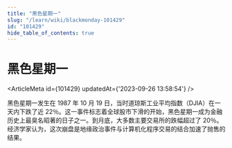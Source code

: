 ```yaml
---
title: "黑色星期一"
slug: "/learn/wiki/blackmonday-101429"
id: "101429"
hide_table_of_contents: true
---
```



# 黑色星期一

<ArticleMeta id={101429} updatedAt={'2023-09-26 13:58:54'} />
<div className='border-solid border-b border-t-0 my-4 border-[var(--ifm-color-gray-300)]' />

黑色星期一发生在 1987 年 10 月 19 日，当时道琼斯工业平均指数（DJIA）在一天内下跌了近 22％。这一事件标志着全球股市下滑的开始，黑色星期一成为金融历史上最臭名昭著的日子之一。到月底，大多数主要交易所的跌幅超过了 20％。经济学家认为，这次崩盘是地缘政治事件与计算机化程序交易的结合加速了抛售的结果。
